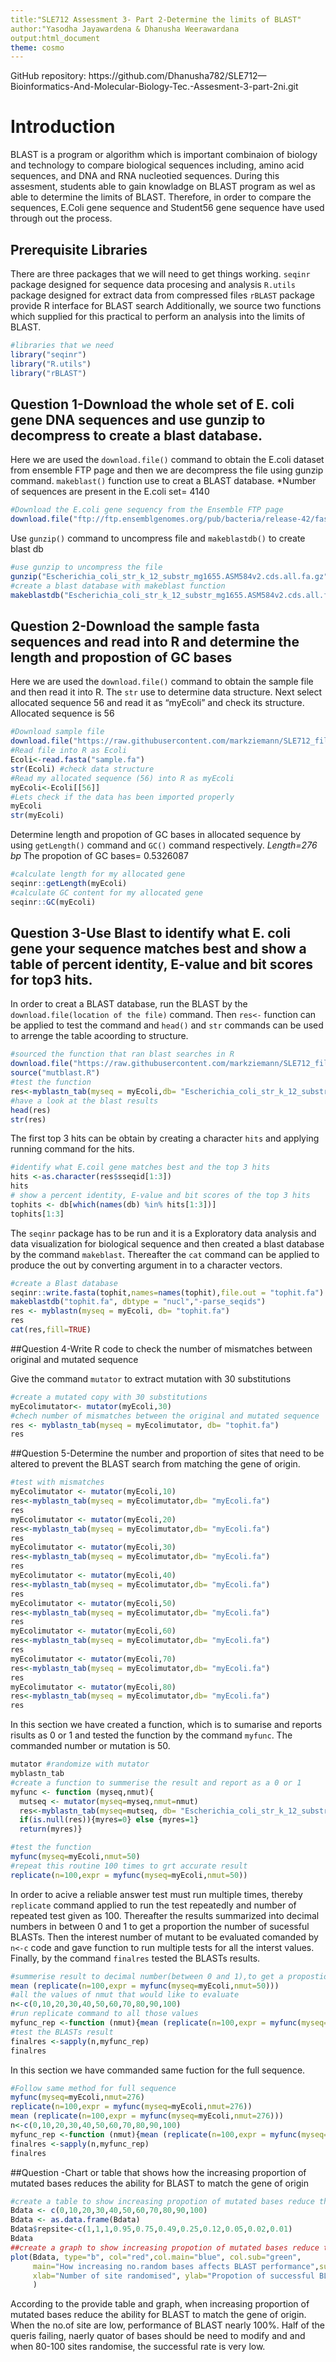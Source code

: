 ```yaml
---
title:"SLE712 Assessment 3- Part 2-Determine the limits of BLAST"
author:"Yasodha Jayawardena & Dhanusha Weerawardana 
output:html_document
theme: cosmo 
---
```

GitHub repository: https://github.com/Dhanusha782/SLE712---Bioinformatics-And-Molecular-Biology-Tec.-Assesment-3-part-2ni.git

# Introduction

BLAST is a program or algorithm which is important combinaion of biology and technology to compare biological sequences including, amino acid sequences, and DNA and RNA nucleotied sequences. During this assesment, students able to gain knowladge on BLAST program as wel as able to determine the limits of BLAST. Therefore, in order to compare the sequences, E.Coli gene sequence and Student56 gene sequence have used through out the process. 

## Prerequisite Libraries
There are three packages that we will need to get things working. 
`seqinr` package designed for sequence data procesing and analysis
`R.utils` package designed for extract data from compressed files
`rBLAST` package provide R interface for BLAST search
Additionally, we source two functions which supplied for this practical to perform an analysis into the limits of BLAST.

```r
#libraries that we need
library("seqinr")
library("R.utils")
library("rBLAST")
```

## Question 1-Download the whole set of E. coli gene DNA sequences and use gunzip to decompress to create a blast database.

Here we are used the `download.file()` command to obtain the E.coli dataset from ensemble FTP page and then we are decompress the file using gunzip command. `makeblast()` function use to creat a BLAST database.
*Number of sequences are present in the E.coli set= 4140
```r
#Download the E.coli gene sequency from the Ensemble FTP page
download.file("ftp://ftp.ensemblgenomes.org/pub/bacteria/release-42/fasta/bacteria_0_collection/escherichia_coli_str_k_12_substr_mg1655/cds/Escherichia_coli_str_k_12_substr_mg1655.ASM584v2.cds.all.fa.gz", destfile = "Escherichia_coli_str_k_12_substr_mg1655.ASM584v2.cds.all.fa.gz")
```
Use `gunzip()` command to uncompress file and `makeblastdb()` to create blast db
```r
#use gunzip to uncompress the file
gunzip("Escherichia_coli_str_k_12_substr_mg1655.ASM584v2.cds.all.fa.gz",overwrite=TRUE)
#create a blast database with makeblast function
makeblastdb("Escherichia_coli_str_k_12_substr_mg1655.ASM584v2.cds.all.fa",dbtype = "nucl","-parse_seqids")
```

## Question 2-Download the sample fasta sequences and read into R and determine the length and propostion of GC bases 

Here we are used the `download.file()` command to obtain the sample file and then read it into R. The `str` use to determine data structure. Next select allocated sequence 56 and read it as "myEcoli" and check its structure. Allocated sequence is 56
```r
#Download sample file
download.file("https://raw.githubusercontent.com/markziemann/SLE712_files/master/bioinfo_asst3_part2_files/sample.fa", destfile = "sample.fa")
#Read file into R as Ecoli
Ecoli<-read.fasta("sample.fa")
str(Ecoli) #check data structure
#Read my allocated sequence (56) into R as myEcoli
myEcoli<-Ecoli[[56]]
#Lets check if the data has been imported properly
myEcoli
str(myEcoli)
```
Determine length and propotion of GC bases in allocated sequence by using `getLength()` command and `GC()` command respectively.
*Length=276 bp
*The propotion of GC bases= 0.5326087
```r
#calculate length for my allocated gene
seqinr::getLength(myEcoli)
#calculate GC content for my allocated gene
seqinr::GC(myEcoli)
```

## Question 3-Use Blast to identify what E. coli gene your sequence matches best and show a table of percent identity, E-value and bit scores for top3 hits.

In order to creat a BLAST database, run the BLAST by the `download.file(location of the file)` command. Then `res<-` function can be applied to test the command and `head()` and `str` commands can be used to arrenge the table acoording to structure. 

```r
#sourced the function that ran blast searches in R
download.file("https://raw.githubusercontent.com/markziemann/SLE712_files/master/bioinfo_asst3_part2_files/mutblast_functions.R",destfile = "mutblast.R")
source("mutblast.R")
#test the function
res<-myblastn_tab(myseq = myEcoli,db= "Escherichia_coli_str_k_12_substr_mg1655.ASM584v2.cds.all.fa")
#have a look at the blast results
head(res)
str(res)
```
The first top 3 hits can be obtain by creating a character `hits` and applying running command for the hits.
```r
#identify what E.coil gene matches best and the top 3 hits
hits <-as.character(res$sseqid[1:3])
hits
# show a percent identity, E-value and bit scores of the top 3 hits
tophits <- db[which(names(db) %in% hits[1:3])]
tophits[1:3]
```

The `seqinr` package has to be run and it is a Exploratory data analysis and data visualization for biological sequence and then created a blast database by the command `makeblast`.
Thereafter the `cat` command can be applied to produce the out by converting argument in to a character vectors.
```r
#create a Blast database
seqinr::write.fasta(tophit,names=names(tophit),file.out = "tophit.fa")
makeblastdb("tophit.fa", dbtype = "nucl","-parse_seqids")
res <- myblastn(myseq = myEcoli, db= "tophit.fa")
res
cat(res,fill=TRUE)
```

##Question 4-Write R code to check the number of mismatches between original and mutated sequence

Give the command `mutator` to extract mutation with 30 substitutions 
```r
#create a mutated copy with 30 substitutions
myEcolimutator<- mutator(myEcoli,30)
#chech number of mismatches between the original and mutated sequence
res <- myblastn_tab(myseq = myEcolimutator, db= "tophit.fa")
res
```

##Question 5-Determine the number and proportion of sites that need to be altered to prevent the BLAST search from matching the gene of origin.

```r
#test with mismatches
myEcolimutator <- mutator(myEcoli,10)
res<-myblastn_tab(myseq = myEcolimutator,db= "myEcoli.fa")
res
myEcolimutator <- mutator(myEcoli,20)
res<-myblastn_tab(myseq = myEcolimutator,db= "myEcoli.fa")
res
myEcolimutator <- mutator(myEcoli,30)
res<-myblastn_tab(myseq = myEcolimutator,db= "myEcoli.fa")
res
myEcolimutator <- mutator(myEcoli,40)
res<-myblastn_tab(myseq = myEcolimutator,db= "myEcoli.fa")
res
myEcolimutator <- mutator(myEcoli,50)
res<-myblastn_tab(myseq = myEcolimutator,db= "myEcoli.fa")
res
myEcolimutator <- mutator(myEcoli,60)
res<-myblastn_tab(myseq = myEcolimutator,db= "myEcoli.fa")
res
myEcolimutator <- mutator(myEcoli,70)
res<-myblastn_tab(myseq = myEcolimutator,db= "myEcoli.fa")
res
myEcolimutator <- mutator(myEcoli,80)
res<-myblastn_tab(myseq = myEcolimutator,db= "myEcoli.fa")
res
```
In this section we have created a function, which is to sumarise and reports risults as 0 or 1 and tested the function by the command `myfunc`. The commanded number or mutation is 50.

```r
mutator #randomize with mutator
myblastn_tab
#create a function to summerise the result and report as a 0 or 1
myfunc <- function (myseq,nmut){
  mutseq <- mutator(myseq=myseq,nmut=nmut)
  res<-myblastn_tab(myseq=mutseq, db= "Escherichia_coli_str_k_12_substr_mg1655.ASM584v2.cds.all.fa")
  if(is.null(res)){myres=0} else {myres=1}
  return(myres)}

#test the function
myfunc(myseq=myEcoli,nmut=50)
#repeat this routine 100 times to grt accurate result
replicate(n=100,expr = myfunc(myseq=myEcoli,nmut=50))
```
In order to acive a reliable answer test must run multiple times, thereby `replicate` command applied to run the test repeatedly and number of repeated test given as 100. Thereafter the results summarized into decimal numbers in between 0 and 1 to get a proportion the number of sucessful BLASTs. Then the interest number of mutant to be evaluated comanded by `n<-c` code and gave function to run multiple tests for all the interst values. Finally, by the command `finalres` tested the BLASTs results.
```r
#summerise result to decimal number(between 0 and 1),to get a propostion of how many BLASTs were successful
mean (replicate(n=100,expr = myfunc(myseq=myEcoli,nmut=50)))
#all the values of nmut that would like to evaluate
n<-c(0,10,20,30,40,50,60,70,80,90,100)
#run replicate command to all those values
myfunc_rep <-function (nmut){mean (replicate(n=100,expr = myfunc(myseq=myEcoli,nmut=50)))}
#test the BLASTs result
finalres <-sapply(n,myfunc_rep)
finalres
```
In this section we have commanded same fuction for the full sequence.
```r
#Follow same method for full sequence
myfunc(myseq=myEcoli,nmut=276)
replicate(n=100,expr = myfunc(myseq=myEcoli,nmut=276))
mean (replicate(n=100,expr = myfunc(myseq=myEcoli,nmut=276)))
n<-c(0,10,20,30,40,50,60,70,80,90,100)
myfunc_rep <-function (nmut){mean (replicate(n=100,expr = myfunc(myseq=myEcoli,nmut=276)))}
finalres <-sapply(n,myfunc_rep)
finalres
```

##Question -Chart or table that shows how the increasing proportion of mutated bases reduces the ability for BLAST to match the gene of origin

```r
#create a table to show increasing propotion of mutated bases reduce the ability for BLAST
Bdata <- c(0,10,20,30,40,50,60,70,80,90,100)
Bdata <- as.data.frame(Bdata)
Bdata$repsite<-c(1,1,1,0.95,0.75,0.49,0.25,0.12,0.05,0.02,0.01)
Bdata
##create a graph to show increasing propotion of mutated bases reduce the ability for BLAST
plot(Bdata, type="b", col="red",col.main="blue", col.sub="green",
     main="How increasing no.random bases affects BLAST performance",sub="100 repeates,using sequence number 56",
     xlab="Number of site randomised", ylab="Propotion of successful BLASTs"
     )
```
According to the provide table and graph, when increasing proportion of mutated bases reduce the ability for BLAST to match the gene of origin. When the no.of site are low, performance of BLAST nearly 100%. Half of the queris failing, naerly quator of bases should be need to modify and and when 80-100 sites randomise, the successful rate is very low. 

